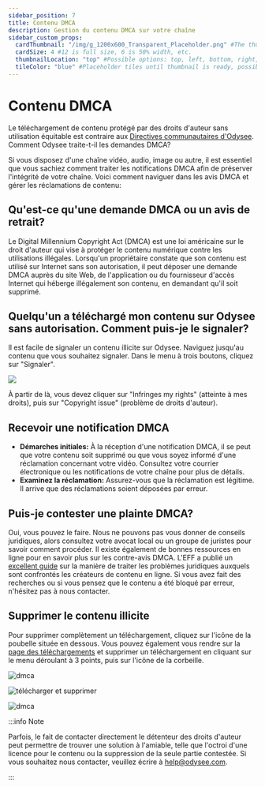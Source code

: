 ```yaml
---
sidebar_position: 7
title: Contenu DMCA
description: Gestion du contenu DMCA sur votre chaîne
sidebar_custom_props:
  cardThumbnail: "/img/g_1200x600_Transparent_Placeholder.png" #The thumbnail on the category card.
  cardSize: 4 #12 is full size, 6 is 50% width, etc.
  thumbnailLocation: "top" #Possible options: top, left, bottom, right, none
  tileColor: "blue" #Placeholder tiles until thumbnail is ready, possible options: blue, cream, darkpurple, lightpurple, mauve, orange, pink, none
---
```


# Contenu DMCA

Le téléchargement de contenu protégé par des droits d'auteur sans utilisation équitable est contraire aux [Directives communautaires d'Odysee](https://help.odysee.tv/fr/communityguidelines). Comment Odysee traite-t-il les demandes DMCA?

Si vous disposez d'une chaîne vidéo, audio, image ou autre, il est essentiel que vous sachiez comment traiter les notifications DMCA afin de préserver l'intégrité de votre chaîne. Voici comment naviguer dans les avis DMCA et gérer les réclamations de contenu:

## Qu'est-ce qu'une demande DMCA ou un avis de retrait?

Le Digital Millennium Copyright Act (DMCA) est une loi américaine sur le droit d'auteur qui vise à protéger le contenu numérique contre les utilisations illégales. Lorsqu'un propriétaire constate que son contenu est utilisé sur Internet sans son autorisation, il peut déposer une demande DMCA auprès du site Web, de l'application ou du fournisseur d'accès Internet qui héberge illégalement son contenu, en demandant qu'il soit supprimé.

## Quelqu'un a téléchargé mon contenu sur Odysee sans autorisation. Comment puis-je le signaler?

Il est facile de signaler un contenu illicite sur Odysee. Naviguez jusqu'au contenu que vous souhaitez signaler. Dans le menu à trois boutons, cliquez sur "Signaler".

![](https://i.imgur.com/aohcHVG.png)

À partir de là, vous devez cliquer sur "Infringes my rights" (atteinte à mes droits), puis sur "Copyright issue" (problème de droits d'auteur).

## Recevoir une notification DMCA

* **Démarches initiales:** À la réception d'une notification DMCA, il se peut que votre contenu soit supprimé ou que vous soyez informé d'une réclamation concernant votre vidéo. Consultez votre courrier électronique ou les notifications de votre chaîne pour plus de détails.
* **Examinez la réclamation:** Assurez-vous que la réclamation est légitime. Il arrive que des réclamations soient déposées par erreur.

## Puis-je contester une plainte DMCA?

Oui, vous pouvez le faire. Nous ne pouvons pas vous donner de conseils juridiques, alors consultez votre avocat local ou un groupe de juristes pour savoir comment procéder. Il existe également de bonnes ressources en ligne pour en savoir plus sur les contre-avis DMCA. L'EFF a publié un [excellent guide](https://www.eff.org/issues/intellectual-property/guide-to-youtube-removals?_ga=2.164141691.539423696.1634061780-1382771933.1616852399) sur la manière de traiter les problèmes juridiques auxquels sont confrontés les créateurs de contenu en ligne. Si vous avez fait des recherches ou si vous pensez que le contenu a été bloqué par erreur, n'hésitez pas à nous contacter.

## Supprimer le contenu illicite

Pour supprimer complètement un téléchargement, cliquez sur l'icône de la poubelle située en dessous. Vous pouvez également vous rendre sur la [page des téléchargements](https://odysee.com/$/uploads) et supprimer un téléchargement en cliquant sur le menu déroulant à 3 points, puis sur l'icône de la corbeille.

![dmca](https://thumbs.odycdn.com/a33133d83a2a0e415285b5656d47eca9.webp)

![télécharger et supprimer](https://thumbs.odycdn.com/27fe738b4a9188f33381697359fb0455.webp)

![dmca](https://thumbs.odycdn.com/eca91971b58aa50d069bc70d2b55657d.webp)

:::info Note

Parfois, le fait de contacter directement le détenteur des droits d'auteur peut permettre de trouver une solution à l'amiable, telle que l'octroi d'une licence pour le contenu ou la suppression de la seule partie contestée. Si vous souhaitez nous contacter, veuillez écrire à help@odysee.com.

:::